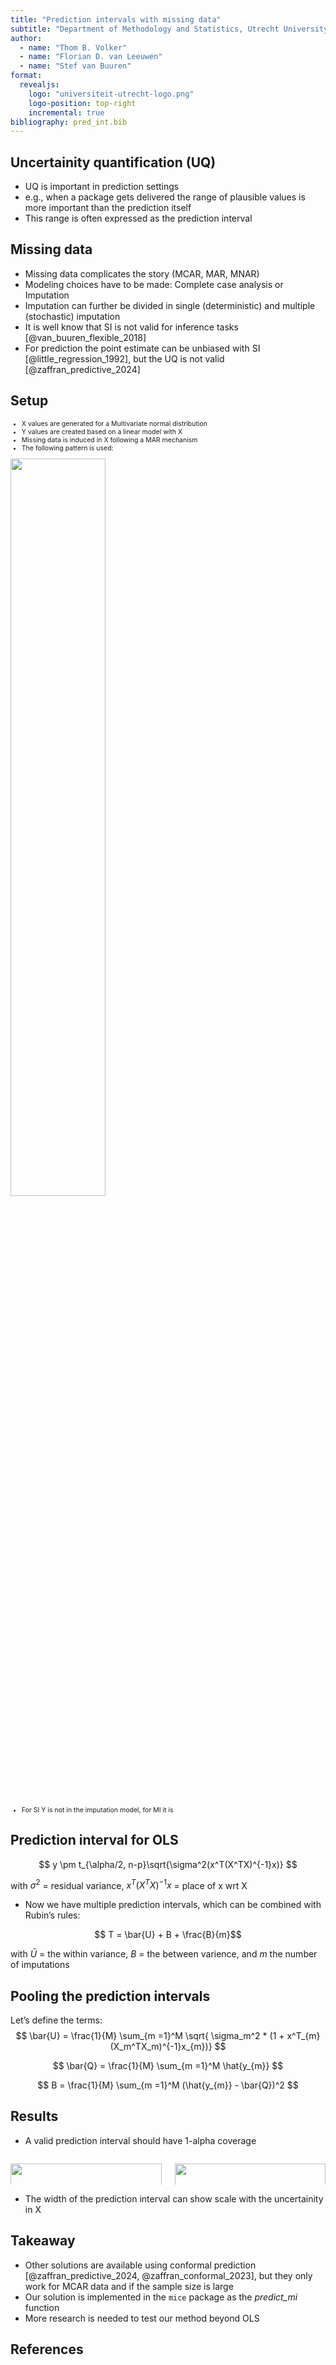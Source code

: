 ```yaml
---
title: "Prediction intervals with missing data"
subtitle: "Department of Methodology and Statistics, Utrecht University"
author:
  - name: "Thom B. Volker"
  - name: "Florian D. van Leeuwen"
  - name: "Stef van Buuren"
format:
  revealjs:
    logo: "universiteit-utrecht-logo.png"   
    logo-position: top-right
    incremental: true
bibliography: pred_int.bib
---
```


## Uncertainity quantification (UQ)

::: {.incremental}
-   UQ is important in prediction settings
-   e.g., when a package gets delivered the range of plausible values is more important than the prediction itself
-   This range is often expressed as the prediction interval
:::

## Missing data 

::: {.incremental}
-   Missing data complicates the story (MCAR, MAR, MNAR)
-   Modeling choices have to be made: Complete case analysis or Imputation
-   Imputation can further be divided in single (deterministic) and multiple (stochastic) imputation
-   It is well know that SI is not valid for inference tasks [@van_buuren_flexible_2018]
-   For prediction the point estimate can be unbiased with SI [@little_regression_1992], but the UQ is not valid [@zaffran_predictive_2024] 
:::


## Setup 
::: {style="font-size: 0.75em;"}
::: {.incremental}
- X values are generated for a Multivariate normal distribution
- Y values are created based on a linear model with X
- Missing data is induced in X following a MAR mechanism
- The following pattern is used: 
:::
::: {.fragment }
![](Figures/pattern.png){width=55%}
:::
::: {.incremental}
- For SI Y is not in the imputation model, for MI it is 
:::
:::

## Prediction interval for OLS

::: {.fragment }
$$
y \pm t_{\alpha/2, n-p}\sqrt{\sigma^2(x^T(X^TX)^{-1}x)}
$$
:::

::: {.fragment }
with $\sigma^2$ = residual variance, $x^T(X^TX)^{-1}x$ = place of x wrt X
:::

::: {.fragment }
- Now we have multiple prediction intervals, which can be combined with Rubin's rules:
:::

::: {.fragment }
$$ T =  \bar{U} + B + \frac{B}{m}$$
:::

::: {.fragment }
with $\bar{U}$ = the within variance, $B$ = the between varience, and $m$ the number of imputations
:::

## Pooling the prediction intervals

::: {.fragment }
Let's define the terms:
$$
 \bar{U} = \frac{1}{M} \sum_{m =1}^M  \sqrt{ \sigma_m^2 * (1 + x^T_{m}(X_m^TX_m)^{-1}x_{m})}
$$
:::

::: {.fragment }
$$
 \bar{Q} = \frac{1}{M} \sum_{m =1}^M \hat{y_{m}}
$$
:::

::: {.fragment }
$$
B =  \frac{1}{M} \sum_{m =1}^M (\hat{y_{m}} - \bar{Q})^2
$$
:::

## Results
- A valid prediction interval should have 1-alpha coverage

:::: {.columns}

::: {.column width="50%"}
::: {.fragment}
![](Figures/ODISSEI_1.png){width=100%}
:::
:::

::: {.column width="50%"}
::: {.fragment}
![](Figures/ODISSEI_2.png){width=100%}
:::
:::

::::

- The width of the prediction interval can show scale with the uncertainity in X

## Takeaway
::: {.incremental}
- Other solutions are available using conformal prediction [@zaffran_predictive_2024, @zaffran_conformal_2023], but they only work for MCAR data and if the sample size is large
- Our solution is implemented in the `mice` package as the *predict_mi* function
- More research is needed to test our method beyond OLS
:::
## References

::: {#refs}

:::
